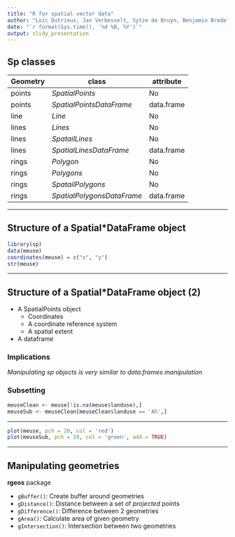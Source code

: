 ```yaml
---
title: "R for spatial vector data"
author: "Loïc Dutrieux, Jan Verbesselt, Sytze de Bruyn, Benjamin Brede"
date: "`r format(Sys.time(), '%d %B, %Y')`"
output: slidy_presentation
---
```


## Sp classes

| Geometry      | class                     | attribute     |
|-------------  |-----------------          |-------------  |
| points        | *SpatialPoints*           | No            |
| points        | *SpatialPointsDataFrame*  | data.frame   |
| line          | *Line*                    | No           |
| lines         | *Lines*                   | No           |
| lines         | *SpatailLines*            | No           |
| lines         | *SpatialLinesDataFrame*   | data.frame      |
| rings         | *Polygon*                    | No           |
| rings         | *Polygons*                   | No           |
| rings         | *SpatailPolygons*            | No           |
| rings         | *SpatialPolygonsDataFrame*   | data.frame   |


---

## Structure of a Spatial*DataFrame object

```r
library(sp)
data(meuse)
coordinates(meuse) = c("x", "y")
str(meuse)
```

---

## Structure of a Spatial*DataFrame object (2)

* A SpatialPoints object
    * Coordinates
    * A coordinate reference system
    * A spatial extent
* A dataframe

### Implications

*Manipulating sp objects is very similar to data.frames manipulation*

### Subsetting

```r
meuseClean <- meuse[!is.na(meuse$landuse),]
meuseSub <- meuseClean[meuseClean$landuse == 'Ah',]
```

---

```r
plot(meuse, pch = 20, col = 'red')
plot(meuseSub, pch = 20, col = 'green', add = TRUE)
```

---

## Manipulating geometries

**rgeos** package

* `gBuffer()`: Create buffer around geometries
* `gDistance()`: Distance between a set of *projected* points
* `gDifference()`: Difference between 2 geometries
* `gArea()`: Calculate area of given geometry
* `gIntersection()`: Intersection between two geometries








